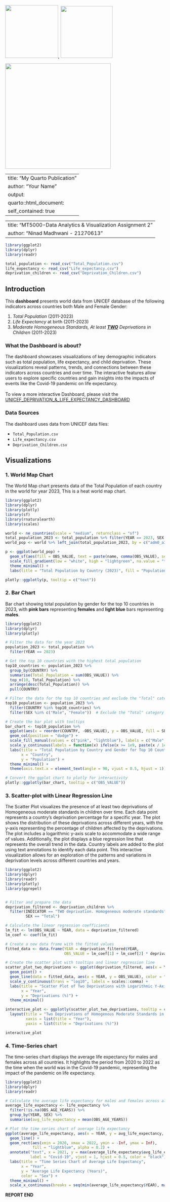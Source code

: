 ![](images/dcu.jpeg){width="167"}, ![](images/unicef.png){width="164"}

![](images/child%20deprivation.jpg){width="333"}

---
title: "My Quarto Publication"
author: "Your Name"
output:
  quarto::html_document:
    self_contained: true
---

---
title: "MT5000-Data Analytics & Visualization Assignment 2"
author: "Ninad Madhwani - 21270613"
---

```{r setup, include=FALSE}
library(ggplot2)
library(dplyr)
library(readr)

total_population <- read_csv("Total_Population.csv")
life_expectancy <- read_csv("Life_expectancy.csv")
deprivation_children <- read_csv("Deprivation_Children.csv")
```

## Introduction

This **dashboard** presents world data from UNICEF database of the following indicators across countries both Male and Female Gender:

1.  *Total Population* (2011-2023)
2.  *Life Expectancy* at birth (2011-2023)
3.  *Moderate Homogeneous Standards, At least [**TWO**]{.underline} Deprivations in Children* (2011-2023)

### What the Dashboard is about?

The dashboard showcases visualizations of key demographic indicators such as total population, life expectancy, and child deprivation. These visualizations reveal patterns, trends, and connections between these indicators across countries and over time. The interactive features allow users to explore specific countries and gain insights into the impacts of events like the Covid-19 pandemic on life expectancy.\
\
To view a more interactive Dashboard, please visit the [UNICEF_DEPRIVATION\_&\_LIFE_EXPECTANCY_DASHBOARD](https://public.tableau.com/app/profile/ninad.madhwani/viz/UNICEF_DEPRIVATION__LIFE_EXPECTANCY_DASHBOARD/Dashboard1 "by Ninad M")

### Data Sources

The dashboard uses data from UNICEF data files:

-   `Total_Population.csv`
-   `Life_expectancy.csv`
-   `Deprivation_Children.csv`

## Visualizations

### 1. World Map Chart

The World Map chart presents data of the Total Population of each country in the world for year 2023, This is a heat world map chart.

```{r world_map, echo=FALSE, message=FALSE, warning=FALSE}
library(ggplot2)
library(dplyr)
library(plotly)
library(sf)
library(rnaturalearth)
library(scales)

world <- ne_countries(scale = "medium", returnclass = "sf")
total_population_2023 <- total_population %>% filter(YEAR == 2023, SEX == "Total")
world_pop <- world %>% left_join(total_population_2023, by = c("adm0_a3" = "CODE"))

p <- ggplot(world_pop) +
  geom_sf(aes(fill = OBS_VALUE, text = paste(name, comma(OBS_VALUE), sep = ": ")), color = "black") +
  scale_fill_gradient(low = "white", high = "lightgreen", na.value = "transparent", labels = comma) +
  theme_minimal() +
  labs(title = "Total Population by Country (2023)", fill = "Population")

plotly::ggplotly(p, tooltip = c("text"))
```

### 2. Bar Chart

Bar chart showing total population by gender for the top 10 countries in 2023, with **pink bars** representing **females** and **light blue** bars representing **males**.

```{r bar_chart, echo=FALSE, message=FALSE, warning=FALSE}
library(ggplot2)
library(dplyr)
library(plotly)

# Filter the data for the year 2023
population_2023 <- total_population %>%
  filter(YEAR == 2023)

# Get the top 10 countries with the highest total population
top10_countries <- population_2023 %>%
  group_by(COUNTRY) %>%
  summarise(Total_Population = sum(OBS_VALUE)) %>%
  top_n(10, Total_Population) %>%
  arrange(desc(Total_Population)) %>%
  pull(COUNTRY)

# Filter the data for the top 10 countries and exclude the "Total" category
top10_population <- population_2023 %>%
  filter(COUNTRY %in% top10_countries) %>%
  filter(SEX %in% c("Male", "Female"))  # Exclude the "Total" category if present

# Create the bar plot with tooltips
bar_chart <- top10_population %>%
  ggplot(aes(x = reorder(COUNTRY, -OBS_VALUE), y = OBS_VALUE, fill = SEX)) +
  geom_col(position = "dodge") +
  scale_fill_manual(values = c("pink", "lightblue"), labels = c("Male", "Female")) +
  scale_y_continuous(labels = function(x) ifelse(x >= 1e9, paste(x / 1e9, "B"), paste(x / 1e6, "M"))) +
  labs(title = "Total Population by Country and Gender for Top 10 Countries (2023)",
       x = "Country",
       y = "Population") +
  theme_minimal() +
  theme(axis.text.x = element_text(angle = 90, vjust = 0.5, hjust = 1))

# Convert the ggplot chart to plotly for interactivity
plotly::ggplotly(bar_chart, tooltip = c("OBS_VALUE"))
```

### 3. Scatter-plot with Linear Regression Line

The Scatter Plot visualizes the presence of at least two deprivations of Homogeneous moderate standards in children over time. Each data point represents a country's deprivation percentage for a specific year. The plot shows the distribution of these deprivations across different years, with the y-axis representing the percentage of children affected by the deprivations. The plot includes a logarithmic y-axis scale to accommodate a wide range of values. Additionally, the plot displays a blue regression line that represents the overall trend in the data. Country labels are added to the plot using text annotations to identify each data point. This interactive visualization allows for an exploration of the patterns and variations in deprivation levels across different countries and years.

```{r scatter_plot, echo=FALSE, message=FALSE, warning=FALSE}
library(ggplot2)
library(dplyr)
library(readr)
library(plotly)
library(ggrepel)


# Filter and prepare the data
deprivation_filtered <- deprivation_children %>%
  filter(INDICATOR == "TWO deprivation. Homogeneous moderate standards",
         SEX == "Total")

# Calculate the linear regression coefficients
lm_fit <- lm(OBS_VALUE ~ YEAR, data = deprivation_filtered)
lm_coef <- coef(lm_fit)

# Create a new data frame with the fitted values
fitted_data <- data.frame(YEAR = deprivation_filtered$YEAR,
                          OBS_VALUE = lm_coef[1] + lm_coef[2] * deprivation_filtered$YEAR)

# Create the scatter plot with tooltips and linear regression line
scatter_plot_two_deprivations <- ggplot(deprivation_filtered, aes(x = YEAR, y = OBS_VALUE)) +
  geom_point() +
  geom_line(data = fitted_data, aes(x = YEAR, y = OBS_VALUE), color = "blue") +
  scale_y_continuous(trans = "log10", labels = scales::comma) +
  labs(title = "Scatter Plot of Two Deprivations with Logarithmic Y-Axis",
       x = "Year",
       y = "Deprivations (%)") +
  theme_minimal()

interactive_plot <- ggplotly(scatter_plot_two_deprivations, tooltip = c("OBS_VALUE")) %>%
  layout(title = "Two Deprivations of Homogenous Moderate Standards in children",
         xaxis = list(title = "Year"),
         yaxis = list(title = "Deprivations (%)"))

interactive_plot
```

### 4. Time-Series chart

The time-series chart displays the average life expectancy for males and females across all countries. It highlights the period from 2020 to 2022 as the time when the world was in the Covid-19 pandemic, representing the impact of the pandemic on life expectancy.

```{r time_Series_Chart, echo=FALSE, message=FALSE, warning=FALSE}
library(ggplot2)
library(dplyr)
library(readr)

# Calculate the average life expectancy for males and females across all countries
average_life_expectancy <- life_expectancy %>%
  filter(!is.na(OBS_AGE_YEARS)) %>%
  group_by(YEAR, SEX) %>%
  summarise(avg_life_expectancy = mean(OBS_AGE_YEARS))

# Plot the time series chart of average life expectancy
ggplot(average_life_expectancy, aes(x = YEAR, y = avg_life_expectancy, color = SEX)) +
  geom_line() +
  geom_rect(aes(xmin = 2020, xmax = 2022, ymin = -Inf, ymax = Inf),
            fill = "lightblue", alpha = 0.2) +
  annotate("text", x = 2021, y = max(average_life_expectancy$avg_life_expectancy), 
           label = "Covid-19", vjust = 1, hjust = 0.5, color = "black") +
  labs(title = "Time Series Chart of Average Life Expectancy",
       x = "Year",
       y = "Average Life Expectancy (Years)",
       color = "Sex") +
  theme_minimal() +
  scale_x_continuous(breaks = seq(min(average_life_expectancy$YEAR), max(average_life_expectancy$YEAR), by = 1))
```

**REPORT END**
